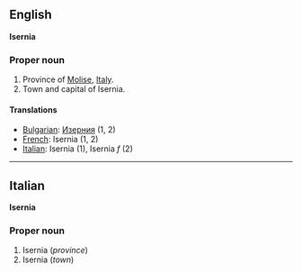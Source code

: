 ==English==
'''Isernia'''

===Proper noun===

#Province of [[Molise]], [[Italy]].
#Town and capital of Isernia.

====Translations====

*[[Bulgarian]]: [[Изерния]] (1, 2)
*[[French]]: Isernia (1, 2)
*[[Italian]]: Isernia '' '' (1), Isernia ''f'' (2)

----

==Italian==
'''Isernia'''

===Proper noun===

#Isernia (''province'')
#Isernia (''town'')